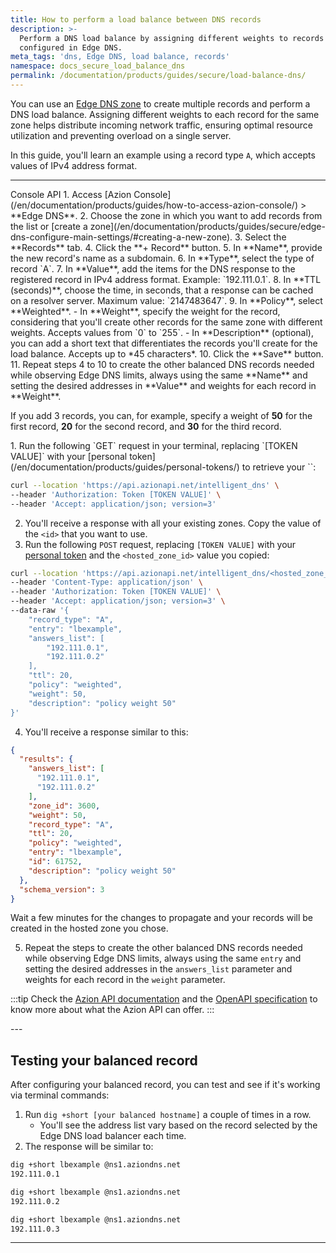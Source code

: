 ```yaml
---
title: How to perform a load balance between DNS records
description: >-
  Perform a DNS load balance by assigning different weights to records
  configured in Edge DNS.
meta_tags: 'dns, Edge DNS, load balance, records'
namespace: docs_secure_load_balance_dns
permalink: /documentation/products/guides/secure/load-balance-dns/
---
```




You can use an [Edge DNS zone](/en/documentation/products/secure/edge-dns/) to create multiple records and perform a DNS load balance. Assigning different weights to each record for the same zone helps distribute incoming network traffic, ensuring optimal resource utilization and preventing overload on a single server.

In this guide, you'll learn an example using a record type `A`, which accepts values of IPv4 address format.

---

<Tabs client:visible>
    <Fragment slot="tab.console">Console</Fragment>
    <Fragment slot="tab.api">API</Fragment>

<Fragment slot="panel.console">
1. Access [Azion Console](/en/documentation/products/guides/how-to-access-azion-console/) > **Edge DNS**.
2. Choose the zone in which you want to add records from the list or [create a zone](/en/documentation/products/guides/secure/edge-dns-configure-main-settings/#creating-a-new-zone).
3. Select the **Records** tab.
4. Click the **+ Record** button.
5. In **Name**, provide the new record's name as a subdomain.
6. In **Type**, select the type of record `A`.
7. In **Value**, add the items for the DNS response to the registered record in IPv4 address format. Example: `192.111.0.1`.
8. In **TTL (seconds)**, choose the time, in seconds, that a response can be cached on a resolver server. Maximum value: `2147483647`.
9. In **Policy**, select **Weighted**.
    - In **Weight**, specify the weight for the record, considering that you'll create other records for the same zone with different weights. Accepts values from `0` to `255`.
    - In **Description** (optional), you can add a short text that differentiates the records you'll create for the load balance. Accepts up to *45 characters*.
10. Click the **Save** button.
11. Repeat steps 4 to 10 to create the other balanced DNS records needed while observing Edge DNS limits, always using the same **Name** and setting the desired addresses in **Value** and weights for each record in **Weight**.

If you add 3 records, you can, for example, specify a weight of **50** for the first record, **20** for the second record, and **30** for the third record.
</Fragment>

<Fragment slot="panel.api">
1. Run the following `GET` request in your terminal, replacing `[TOKEN VALUE]` with your [personal token](/en/documentation/products/guides/personal-tokens/) to retrieve your `<hosted_zone_id>`:

```bash
curl --location 'https://api.azionapi.net/intelligent_dns' \
--header 'Authorization: Token [TOKEN VALUE]' \
--header 'Accept: application/json; version=3'
```

2. You'll receive a response with all your existing zones. Copy the value of the `<id>` that you want to use.
3. Run the following `POST` request, replacing `[TOKEN VALUE]` with your [personal token](/en/documentation/products/guides/personal-tokens/) and the `<hosted_zone_id>` value you copied:

```bash
curl --location 'https://api.azionapi.net/intelligent_dns/<hosted_zone_id>/records' \
--header 'Content-Type: application/json' \
--header 'Authorization: Token [TOKEN VALUE]' \
--header 'Accept: application/json; version=3' \
--data-raw '{
    "record_type": "A",
    "entry": "lbexample",
    "answers_list": [
        "192.111.0.1",
        "192.111.0.2"
    ],
    "ttl": 20,
    "policy": "weighted",
    "weight": 50,
    "description": "policy weight 50"
}'
```

4. You'll receive a response similar to this:

```json
{
  "results": {
    "answers_list": [
      "192.111.0.1",
      "192.111.0.2"
    ],
    "zone_id": 3600,
    "weight": 50,
    "record_type": "A",
    "ttl": 20,
    "policy": "weighted",
    "entry": "lbexample",
    "id": 61752,
    "description": "policy weight 50"
  },
  "schema_version": 3
}
```

Wait a few minutes for the changes to propagate and your records will be created in the hosted zone you chose.

5. Repeat the steps to create the other balanced DNS records needed while observing Edge DNS limits, always using the same `entry` and setting the desired addresses in the `answers_list` parameter and weights for each record in the `weight` parameter.

:::tip
Check the [Azion API documentation](https://api.azion.com/) and the [OpenAPI specification](https://github.com/aziontech/azionapi-openapi/) to know more about what the Azion API can offer.
:::
</Fragment>

</Tabs>
---

## Testing your balanced record

After configuring your balanced record, you can test and see if it's working via terminal commands:

1. Run `dig +short [your balanced hostname]` a couple of times in a row.
    - You'll see the address list vary based on the record selected by the Edge DNS load balancer each time.
2. The response will be similar to:

```bash
dig +short lbexample @ns1.aziondns.net
192.111.0.1
```

```bash
dig +short lbexample @ns1.aziondns.net
192.111.0.2
```

```bash
dig +short lbexample @ns1.aziondns.net
192.111.0.3
```
---

